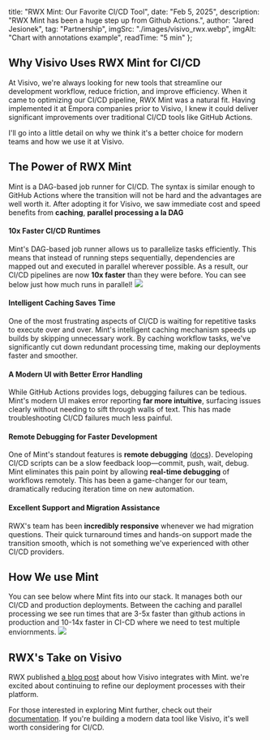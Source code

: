   title: "RWX Mint: Our Favorite CI/CD Tool",
  date: "Feb 5, 2025",
  description: "RWX Mint has been a huge step up from Github Actions.",
  author: "Jared Jesionek",
  tag: "Partnership",
  imgSrc: "./images/visivo_rwx.webp",
  imgAlt: "Chart with annotations example",
  readTime: "5 min"
};

## Why Visivo Uses RWX Mint for CI/CD

At Visivo, we're always looking for new tools that streamline our development workflow, reduce friction, and improve efficiency. 
When it came to optimizing our CI/CD pipeline, RWX Mint was a natural fit. Having implemented it at Empora companies prior to Visivo, I knew it could deliver significant improvements over traditional CI/CD tools like GitHub Actions.

I'll go into a little detail on why we think it's a better choice for modern teams and how we use it at Visivo.


## The Power of RWX Mint

Mint is a DAG-based job runner for CI/CD. The syntax is similar enough to GitHub Actions where the transition will not be hard and the advantages are well worth it. After adopting it for Visivo, we saw immediate 
cost and speed benefits from **caching**, **parallel processing a la DAG**  

#### **10x Faster CI/CD Runtimes**

Mint's DAG-based job runner allows us to parallelize tasks efficiently. This means that instead of running steps sequentially, dependencies are mapped out and executed in parallel wherever possible. As a result, our CI/CD pipelines are now **10x faster** than they were before. You can see below just how much runs in parallel!
![](/images/rwx-flame.png)

#### **Intelligent Caching Saves Time**

One of the most frustrating aspects of CI/CD is waiting for repetitive tasks to execute over and over. Mint's intelligent caching mechanism speeds up builds by skipping unnecessary work. By caching workflow tasks, we've significantly cut down redundant processing time, making our deployments faster and smoother.

#### **A Modern UI with Better Error Handling**

While GitHub Actions provides logs, debugging failures can be tedious. Mint's modern UI makes error reporting **far more intuitive**, surfacing issues clearly without needing to sift through walls of text. This has made troubleshooting CI/CD failures much less painful.

#### **Remote Debugging for Faster Development**

One of Mint's standout features is **remote debugging** ([docs](https://www.rwx.com/docs/mint/remote-debugging)). Developing CI/CD scripts can be a slow feedback loop—commit, push, wait, debug. Mint eliminates this pain point by allowing **real-time debugging** of workflows remotely. This has been a game-changer for our team, dramatically reducing iteration time on new automation.

#### **Excellent Support and Migration Assistance**

RWX's team has been **incredibly responsive** whenever we had migration questions. Their quick turnaround times and hands-on support made the transition smooth, which is not something we've experienced with other CI/CD providers.


## How We use Mint 
You can see below where Mint fits into our stack. It manages both our CI/CD and production deployments. Between the caching and parallel processing we see run times that are 3-5x faster than github actions in production and 10-14x faster in CI-CD where we need to test multiple enviornments.
![](/images/rwx_ci_cd.png)

## RWX's Take on Visivo

RWX published [a blog post](https://www.rwx.com/blog/visivo-analytics) about how Visivo integrates with Mint. we're excited about continuing to refine our deployment processes with their platform.

For those interested in exploring Mint further, check out their [documentation](https://www.rwx.com/docs/mint). If you're building a modern data tool like Visivo, it's well worth considering for CI/CD.

